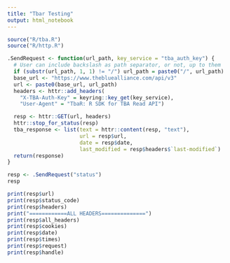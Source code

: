 ```yaml
---
title: "Tbar Testing"
output: html_notebook
---
```


```r
source("R/tba.R")
source("R/http.R")
```

```r
.SendRequest <- function(url_path, key_service = "tba_auth_key") {
  # User can include backslash as path separator, or not, up to them
  if (substr(url_path, 1, 1) != "/") url_path = paste0("/", url_path)
  base_url <- "https://www.thebluealliance.com/api/v3"
  url <- paste0(base_url, url_path)
  headers <- httr::add_headers(
    "X-TBA-Auth-Key" = keyring::key_get(key_service),
    "User-Agent" = "TbaR: R SDK for TBA Read API")

  resp <- httr::GET(url, headers)
  httr::stop_for_status(resp)
  tba_response <- list(text = httr::content(resp, "text"),
                       url = resp$url,
                       date = resp$date,
                       last_modified = resp$headers$`last-modified`)
  return(response)
}
```

```r
resp <- .SendRequest("status")
resp
```

```r
print(resp$url)
print(resp$status_code)
print(resp$headers)
print("============ALL HEADERS==============")
print(resp$all_headers)
print(resp$cookies)
print(resp$date)
print(resp$times)
print(resp$request)
print(resp$handle)
```










































